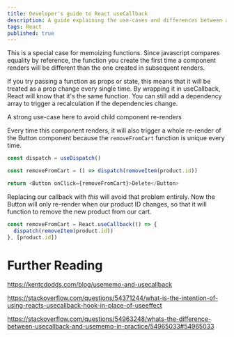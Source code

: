 ```yaml
---
title: Developer's guide to React useCallback
description: A guide explaining the use-cases and differences between a few of React's Hooks
tags: React
published: true
---
```


This is a special case for memoizing functions. Since javascript compares equality by reference, the function you create the first time a component renders will be different than the one created in subsequent renders.

If you try passing a function as props or state, this means that it will be treated as a prop change every single time. By wrapping it in useCallback, React will know that it's the same function. You can still add a dependency array to trigger a recalculation if the dependencies change.

A strong use-case here to avoid child component re-renders

Every time this component renders, it will also trigger a whole re-render of the Button component because the `removeFromCart` function is unique every time.

```js numbered
const dispatch = useDispatch()

const removeFromCart = () => dispatch(removeItem(product.id))

return <Button onClick={removeFromCart}>Delete</Button>
```

Replacing our callback with _this_ will avoid that problem entirely. Now the Button will only re-render when our product ID changes, so that it will function to remove the new product from our cart.

```js numbered
const removeFromCart = React.useCallback(() => {
  dispatch(removeItem(product.id))
}, [product.id])
```

# Further Reading

https://kentcdodds.com/blog/usememo-and-usecallback

https://stackoverflow.com/questions/54371244/what-is-the-intention-of-using-reacts-usecallback-hook-in-place-of-useeffect

https://stackoverflow.com/questions/54963248/whats-the-difference-between-usecallback-and-usememo-in-practice/54965033#54965033
